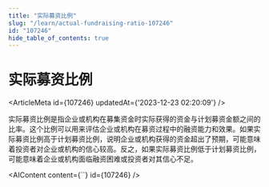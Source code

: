 ```yaml
---
title: "实际募资比例"
slug: "/learn/actual-fundraising-ratio-107246"
id: "107246"
hide_table_of_contents: true
---
```



# 实际募资比例

<ArticleMeta id={107246} updatedAt={'2023-12-23 02:20:09'} />
<div className='border-solid border-b border-t-0 my-4 border-[var(--ifm-color-gray-300)]' />

实际募资比例是指企业或机构在募集资金时实际获得的资金与计划募资金额之间的比率。这个比例可以用来评估企业或机构在募资过程中的融资能力和效果。如果实际募资比例高于计划募资比例，说明企业或机构获得的资金超出了预期，可能意味着投资者对企业或机构的信心较高。反之，如果实际募资比例低于计划募资比例，可能意味着企业或机构面临融资困难或投资者对其信心不足。

<AIContent content={``} id={107246} />
